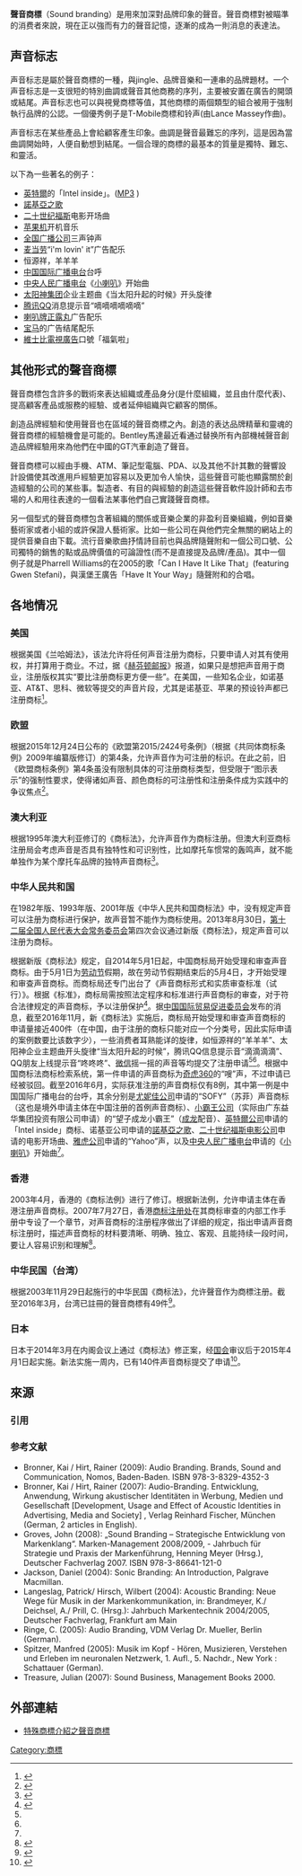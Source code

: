 '''聲音商標'''（Sound branding）是用來加深對品牌印象的聲音。聲音商標對被瞄準的消费者來說，現在正以強而有力的聲音記憶，逐漸的成為一則消息的表達法。

==声音标志==
声音标志是屬於聲音商標的一種，與jingle、品牌音樂和一連串的品牌題材。一个声音标志是一支很短的特別曲調或聲音其他商務的序列，主要被安置在廣告的開頭或結尾。声音标志也可以與視覺商標等值，其他商標的兩個類型的組合被用于強制執行品牌的公認。一個優秀例子是T-Mobile商標和铃声(由Lance Massey作曲)。

声音标志在某些產品上會給顧客產生印象。曲調是聲音最難忘的序列，這是因為當曲調開始時，人便自動想到結尾。一個合理的商標的最基本的質量是獨特、難忘、和靈活。

以下為一些著名的例子：

* [[英特爾|英特爾]]的「Intel inside」。([http://www.uspto.gov/go/kids/soundex/75332744.mp3 MP3] {{Wayback|url=http://www.uspto.gov/go/kids/soundex/75332744.mp3 |date=20090510215923 }})
* [[諾基亞之歌|諾基亞之歌]]
* [[二十世纪福斯|二十世纪福斯]]电影开场曲
* [[苹果机|苹果机]]开机音乐
* [[全国广播公司|全国广播公司]]三声钟声
* [[麦当劳|麦当劳]]“i'm lovin' it”广告配乐
* 恒源祥，羊羊羊
* [[中国国际广播电台|中国国际广播电台]]台呼
* [[中央人民广播电台|中央人民广播电台]]《[[小喇叭_(广播节目)|小喇叭]]》开始曲
* [[太阳神集团|太阳神集团]]企业主题曲《当太阳升起的时候》开头旋律
* [[腾讯QQ|腾讯QQ]]消息提示音“嘀嘀嘀嘀嘀嘀”
* [[喇叭牌正露丸|喇叭牌正露丸]]广告配乐
* [[宝马|宝马]]的广告结尾配乐
* [[維士比|維士比]][[電視廣告|電視廣告]]口號「福氣啦」

==其他形式的聲音商標==
聲音商標包含許多的戰術來表达組織或產品身分(是什麼組織，並且由什麼代表)、提高顧客產品或服務的經驗、或者延伸組織與它顧客的關係。

創造品牌經驗和使用聲音也在區域的聲音商標之內。創造的表达品牌精華和靈魂的聲音商標的經驗機會是可能的。Bentley馬達最近看通过替换所有內部機械聲音創造品牌經驗用來為他們在中國的GT汽車創造了聲音。

聲音商標可以經由手機、ATM、筆記型電腦、PDA、以及其他不計其數的聲響設計設備使其改進用戶經驗更加容易以及更加令人愉快，這些聲音可能也顯露關於創造經驗的公司的某些事。製造者、有目的與經驗的創造這些聲音軟件設計師和去市場的人和用往表達的一個看法某事他們自己實踐聲音商標。

另一個型式的聲音商標包含著組織的關係或音樂企業的非盈利音樂組織，例如音樂藝術家或者小組的或許保證人藝術家。比如一些公司在與他們完全無關的網站上的提供音樂自由下載。流行音樂歌曲抒情詩目前也與品牌隨聲附和一個公司口號、公司獨特的銷售的點或品牌價值的可論證性(而不是直接提及品牌/產品)。其中一個例子就是Pharrell Williams的在2005的歌「Can I Have It Like That」(featuring Gwen Stefani)，與漢堡王廣告「Have It Your Way」隨聲附和的合唱。

==各地情况==
===美国===
根据美国《兰哈姆法》，该法允许将任何声音注册为商标，只要申请人对其有使用权，并打算用于商业。不过，据《[[赫芬顿邮报|赫芬顿邮报]]》报道，如果只是想把声音用于商业，注册版权其实“要比注册商标更方便一些”。在美国，一些知名企业，如诺基亚、AT&T、思科、微软等提交的声音片段，尤其是诺基亚、苹果的预设铃声都已注册商标<ref name=sysb>{{cite news|url=http://cj.sina.com.cn/article/detail/1649173367/119790?column=china&ch=9|title=腾讯想把QQ提示音注册成商标遭多次驳回，为什么“苏菲”却成功了？|publisher=每日经济新闻|date=2016-12-07|accessdate=2017-06-02|archive-date=2021-05-09|archive-url=https://web.archive.org/web/20210509035254/https://cj.sina.com.cn/article/detail/1649173367/119790?column=china&ch=9|dead-url=no}}</ref>。

===欧盟===
根据2015年12月24日公布的《欧盟第2015/2424号条例》（根据《共同体商标条例》2009年编纂版修订）的第4条，允许声音作为可注册的标识。在此之前，旧《欧盟商标条例》第4条虽没有限制具体的可注册商标类型，但受限于“图示表示”的强制性要求，使得诸如声音、颜色商标的可注册性和注册条件成为实践中的争议焦点<ref>{{cite news|url=http://www.sipo.gov.cn/zlssbgs/zlyj/201704/t20170405_1309267.html|title=欧盟商标法改革述评|publisher=国家知识产权局|date=2017-04-05|accessdate=2017-06-02}}{{Dead link|date=2018年7月 |bot=InternetArchiveBot |fix-attempted=yes }}</ref>。

===澳大利亚===
根据1995年澳大利亚修订的《商标法》，允许声音作为商标注册。但澳大利亚商标注册局会考虑声音是否具有独特性和可识别性，比如摩托车惯常的轰鸣声，就不能单独作为某个摩托车品牌的独特声音商标<ref>{{cite news|url=http://news.xinhuanet.com/2016-12/07/c_1120074832.htm|title=腾讯为QQ提示音注册商标被驳 盘点各国声音商标 |publisher=央广网 |date=2016-12-07 |accessdate=2017-06-02}}</ref>。

===中华人民共和国===
在1982年版、1993年版、2001年版《中华人民共和国商标法》中，没有规定声音可以注册为商标进行保护，故声音暂不能作为商标使用。2013年8月30日，[[第十二届全国人民代表大会常务委员会|第十二届全国人民代表大会常务委员会]]第四次会议通过新版《商标法》，规定声音可以注册为商标。

根据新版《商标法》规定，自2014年5月1日起，中国商标局开始受理和审查声音商标。由于5月1日为[[劳动节|劳动节]]假期，故在劳动节假期结束后的5月4日，才开始受理和审查声音商标。而商标局还专门出台了《声音商标形式和实质审查标准（试行）》。根据《标准》，商标局需按照法定程序和标准进行声音商标的审查，对于符合法律规定的声音商标，予以注册保护<ref name=saic>{{cite news|url=http://www.saic.gov.cn/xw/yw/sj/201506/t20150616_211621.html|title=商标局已受理声音商标申请235件|publisher=中国工商报|date=2015-06-16|accessdate=2017-06-02}}{{Dead link|date=2018年7月 |bot=InternetArchiveBot |fix-attempted=yes }}</ref>。据[[中国国际贸易促进委员会|中国国际贸易促进委员会]]发布的消息，截至2016年11月，新《商标法》实施后，商标局开始受理和审查声音商标的申请量接近400件（在中国，由于注册的商标只能对应一个分类号，因此实际申请的案例数要比该数字少），一些消费者耳熟能详的旋律，如恒源祥的“羊羊羊”、太阳神企业主题曲开头旋律“当太阳升起的时候”，腾讯QQ信息提示音“滴滴滴滴”、QQ朋友上线提示音“咚咚咚”、[[微信|微信]]摇一摇的声音等均提交了注册申请<ref name=sysb/><ref name=saic/>。根据中国商标法商标检索系统，第一件申请的声音商标为[[奇虎360|奇虎360]]的“嗖”声，不过申请已经被驳回。截至2016年6月，实际获准注册的声音商标仅有8例，其中第一例是中国国际广播电台的台呼，其余分别是[[娇联|尤妮佳公司]]申请的“SOFY”（苏菲）声音商标（这也是境外申请主体在中国注册的首例声音商标）、[[小霸王_(公司)|小霸王公司]]（实际由广东益华集团投资有限公司申请）的“望子成龙小霸王”（[[成龙|成龙]]配音）、[[英特爾公司|英特爾公司]]申请的「Intel inside」商标、诺基亚公司申请的[[諾基亞之歌|諾基亞之歌]]、[[二十世纪福斯|二十世纪福斯电影公司]]申请的电影开场曲、[[雅虎公司|雅虎公司]]申请的“Yahoo”声，以及[[中央人民广播电台|中央人民广播电台]]申请的《[[小喇叭_(广播节目)|小喇叭]]》开始曲<ref name=sysb/>。

===香港===
2003年4月，香港的《商标法例》进行了修订。根据新法例，允许申请主体在香港注册声音商标。2007年7月27日，香港[[商标注册处|商标注册处]]在其商标审查的内部工作手册中专设了一个章节，对声音商标的注册程序做出了详细的规定，指出申请声音商标注册时，描述声音商标的材料要清晰、明确、独立、客观、且能持续一段时间，要让人容易识别和理解<ref>{{cite news|url=http://www.cta.org.cn/ttzs/201008/t20100815_46319.html|title=香港商标注册局细化了对声音商标注册的规定|publisher=中华商标协会|date=2008-05-13|accessdate=2017-06-02|archive-date=2021-05-09|archive-url=https://web.archive.org/web/20210509035259/http://www.cta.org.cn/ttzs/201008/t20100815_46319.html|dead-url=no}}</ref>。

===中华民国（台湾）===
根据2003年11月29日起施行的中华民国《商标法》，允许聲音作为商標注册。截至2016年3月，台湾已註冊的聲音商標有49件<ref>{{cite news|url=http://www.cna.com.tw/news/firstnews/201603050146-1.aspx|title=台灣聲音商標達49件 「福氣啦」別亂用|publisher=中央通讯社|date=2016-03-05|accessdate=2017-06-02|archive-date=2017-07-04|archive-url=https://web.archive.org/web/20170704223015/http://www.cna.com.tw/news/firstnews/201603050146-1.aspx|dead-url=no}}</ref>。

===日本===
日本于2014年3月在内阁会议上通过《商标法》修正案，经[[日本国会|国会]]审议后于2015年4月1日起实施。新法实施一周内，已有140件声音商标提交了申请<ref>{{cite news|url=http://www.sipo.gov.cn/wqyz/gwdt/201505/t20150508_1114726.html|title=日本申请注册有关声音颜色商标已超470件|publisher=国家知识产权局（原载共同社）|date=2015-04-07|accessdate=2017-06-02}}{{Dead link|date=2018年7月 |bot=InternetArchiveBot |fix-attempted=yes }}</ref>。

==來源==
===引用===
{{reflist|2}}

===参考文献===
* Bronner, Kai / Hirt, Rainer (2009): Audio Branding. Brands, Sound and Communication, Nomos, Baden-Baden. ISBN 978-3-8329-4352-3
* Bronner, Kai / Hirt, Rainer (2007): Audio-Branding. Entwicklung, Anwendung, Wirkung akustischer Identitäten in Werbung, Medien und Gesellschaft [Development, Usage and   Effect of Acoustic Identities in Advertising, Media and Society] , Verlag Reinhard Fischer, München (German, 2 articles in English).
* Groves, John (2008): „Sound Branding – Strategische Entwicklung von Markenklang“. Marken-Management 2008/2009, - Jahrbuch für Strategie und Praxis der Markenführung, Henning Meyer (Hrsg.), Deutscher Fachverlag 2007. ISBN 978-3-86641-121-0 
* Jackson, Daniel (2004): Sonic Branding: An Introduction, Palgrave Macmillan.
*Langeslag, Patrick/ Hirsch, Wilbert (2004): Acoustic Branding: Neue Wege für Musik in der Markenkommunikation, in: Brandmeyer, K./ Deichsel, A./ Prill, C. (Hrsg.): Jahrbuch Markentechnik 2004/2005, Deutscher Fachverlag, Frankfurt am Main
* Ringe, C. (2005): Audio Branding, VDM Verlag Dr. Mueller, Berlin (German).
* Spitzer, Manfred (2005): Musik im Kopf - Hören, Musizieren, Verstehen und Erleben im neuronalen Netzwerk, 1. Aufl., 5. Nachdr., New York : Schattauer (German).
* Treasure, Julian (2007): Sound Business, Management Books 2000.

==外部連結==
*[http://www.tipo.gov.tw/ch/ArtHtml_Show.aspx?ID=a77f55d9-b155-4fdd-bbcc-dce457902a65&path=2553 特殊商標介紹之聲音商標]{{Dead link|date=2018年8月 |bot=InternetArchiveBot |fix-attempted=yes }}

{{DEFAULTSORT:Sound Branding}}
[[Category:商標|Category:商標]]
{{商标法}}